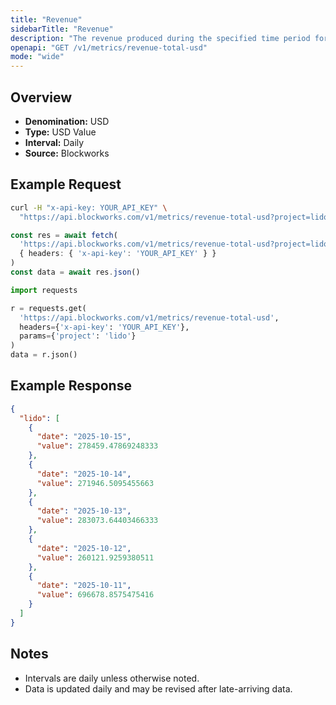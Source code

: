 ```yaml
---
title: "Revenue"
sidebarTitle: "Revenue"
description: "The revenue produced during the specified time period for given project."
openapi: "GET /v1/metrics/revenue-total-usd"
mode: "wide"
---
```


## Overview

- **Denomination:** USD
- **Type:** USD Value
- **Interval:** Daily
- **Source:** Blockworks

## Example Request

<CodeGroup>

```bash cURL
curl -H "x-api-key: YOUR_API_KEY" \
  "https://api.blockworks.com/v1/metrics/revenue-total-usd?project=lido"
```

```typescript TypeScript
const res = await fetch(
  'https://api.blockworks.com/v1/metrics/revenue-total-usd?project=lido',
  { headers: { 'x-api-key': 'YOUR_API_KEY' } }
)
const data = await res.json()
```

```python Python
import requests

r = requests.get(
  'https://api.blockworks.com/v1/metrics/revenue-total-usd',
  headers={'x-api-key': 'YOUR_API_KEY'},
  params={'project': 'lido'}
)
data = r.json()
```

</CodeGroup>

## Example Response

```json
{
  "lido": [
    {
      "date": "2025-10-15",
      "value": 278459.47869248333
    },
    {
      "date": "2025-10-14",
      "value": 271946.5095455663
    },
    {
      "date": "2025-10-13",
      "value": 283073.64403466333
    },
    {
      "date": "2025-10-12",
      "value": 260121.9259380511
    },
    {
      "date": "2025-10-11",
      "value": 696678.8575475416
    }
  ]
}
```

## Notes
- Intervals are daily unless otherwise noted.
- Data is updated daily and may be revised after late-arriving data.